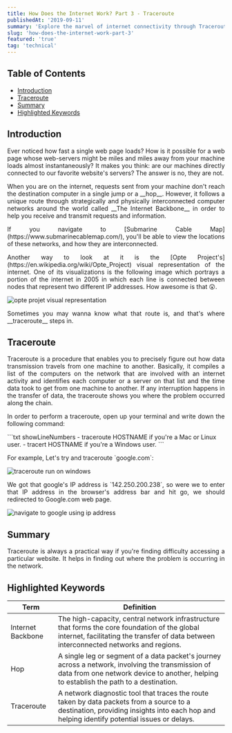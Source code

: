 ```yaml
---
title: How Does the Internet Work? Part 3 - Traceroute
publishedAt: '2019-09-11'
summary: 'Explore the marvel of internet connectivity through Traceroute, understanding the journey of data packets across interconnected networks'
slug: 'how-does-the-internet-work-part-3'
featured: 'true'
tag: 'technical'
---
```


<h2>Table of Contents</h2>

- <a href="#introduction">Introduction</a>
- <a href="#traceroute">Traceroute</a>
- <a href="#summary">Summary</a>
- <a href="#highlighted-keywords">Highlighted Keywords</a>

<section id="introduction">

<h2>Introduction</h2>

<p align="justify">
  Ever noticed how fast a single web page loads? How is it possible for a web page whose web-servers
  might be miles and miles away from your machine loads almost instantaneously? It makes you think:
  are our machines directly connected to our favorite website's servers? The answer is no, they are
  not.
</p>

<p align="justify">
  When you are on the internet, requests sent from your machine don't reach the destination computer
  in a single jump or a __hop__. However, it follows a unique route through strategically and
  physically interconnected computer networks around the world called __The Internet Backbone__ in
  order to help you receive and transmit requests and information.
</p>

<p align="justify">
  If you navigate to [Submarine Cable Map](https://www.submarinecablemap.com/), you'll be able to
  view the locations of these networks, and how they are interconnected.
</p>

<p align="justify">
  Another way to look at it is the [Opte Project's](https://en.wikipedia.org/wiki/Opte_Project)
  visual representation of the internet. One of its visualizations is the following image which
  portrays a portion of the internet in 2005 in which each line is connected between nodes that
  represent two different IP addresses. How awesome is that 😮.
</p>

<Image
  priority
  width={600}
  height={400}
  alt="opte projet visual representation"
  src="/posts/how-does-the-internet-work-part3-img1.webp"
/>

<p align="justify">
  Sometimes you may wanna know what that route is, and that's where __traceroute__ steps in.
</p>

</section>

<section id="traceroute">

<h2>Traceroute</h2>

<p align="justify">
  Traceroute is a procedure that enables you to precisely figure out how data transmission travels
  from one machine to another. Basically, it compiles a list of the computers on the network that
  are involved with an internet activity and identifies each computer or a server on that list and
  the time data took to get from one machine to another. If any interruption happens in the transfer
  of data, the traceroute shows you where the problem occurred along the chain.
</p>

<p align="justify">
  In order to perform a traceroute, open up your terminal and write down the following command:
</p>

<CodeBlock title="note.txt">
  ```txt showLineNumbers
  - traceroute HOSTNAME           if you're a Mac or Linux user.
  - tracert HOSTNAME              if you're a Windows user.
```
</CodeBlock>

<p align="justify">For example, Let's try and traceroute `google.com`:</p>

<Image
  priority
  width={600}
  height={400}
  alt="traceroute run on windows"
  src="/posts/how-does-the-internet-work-part3-img2.webp"
/>

<p align="justify">
  We got that google's IP address is `142.250.200.238`, so were we to enter that IP address in the
  browser's address bar and hit go, we should redirected to Google.com web page.
</p>

<Image
  priority
  width={600}
  height={400}
  unoptimized
  alt="navigate to google using ip address"
  src="/posts/how-does-the-internet-work-part3-img3.gif"
/>


</section>

<section id="summary">

<h2>Summary</h2>

<p align="justify">
  Traceroute is always a practical way if you're finding difficulty accessing a particular website.
  It helps in finding out where the problem is occurring in the network.
</p>

</section>

<section id="Highlighted Keywords">
<h2>Highlighted Keywords</h2>

<table>
  <thead>
    <tr>
      <th>Term</th>
      <th>Definition</th>
    </tr>
  </thead>
  <tbody>
    <tr>
      <td>Internet Backbone</td>
      <td>The high-capacity, central network infrastructure that forms the core foundation of the global internet, facilitating the transfer of data between interconnected networks and regions.</td>
    </tr>
    <tr>
      <td>Hop</td>
      <td>A single leg or segment of a data packet's journey across a network, involving the transmission of data from one network device to another, helping to establish the path to a destination.</td>
    </tr>
    <tr>
      <td>Traceroute</td>
      <td>A network diagnostic tool that traces the route taken by data packets from a source to a destination, providing insights into each hop and helping identify potential issues or delays.</td>
    </tr>
  </tbody>
</table>

</section>